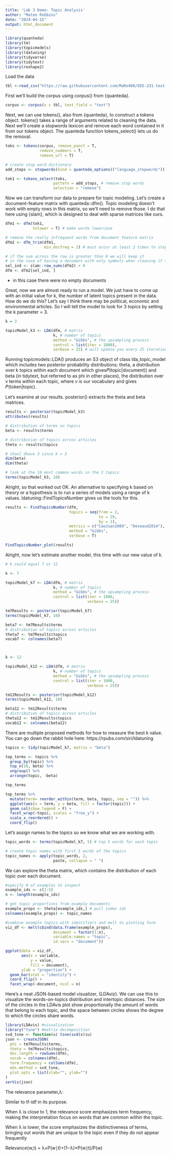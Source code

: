 ```yaml
---
title: 'Lab 3 Demo: Topic Analysis'
author: "Mateo Robbins"
date: "2024-04-15"
output: html_document
---
```


```r
library(quanteda)
library(tm)
library(topicmodels)
library(ldatuning)
library(tidyverse)
library(tidytext)
library(reshape2)
```

Load the data

```r
tbl <-read_csv("https://raw.githubusercontent.com/MaRo406/EDS-231-text-sentiment/main/data/tm_demo_dat.csv")
```

First we'll build the corpus using corpus() from {quanteda}.

```r

corpus <- corpus(x = tbl, text_field = "text")

```

Next, we can use tokens(), also from {quanteda}, to construct a tokens object. tokens() takes a range of arguments related to cleaning the data. Next we'll create a stopwords lexicon and remove each word contained in it from our tokens object. The quanteda function tokens_select() lets us do the removal.

```r
toks <- tokens(corpus, remove_punct = T,
               remove_numbers = T,
               remove_url = T)

# create stop word dictionary
add_stops <- stopwords(kind = quanteda_options(("language_stopwords")))

tok1 <- tokens_select(toks,
                     pattern = add_stops, # remove stop words
                     selection = "remove")
```

Now we can transform our data to prepare for topic modeling. Let's create a document-feature matrix with quanteda::dfm(). Topic modeling doesn't work with empty rows in this matrix, so we'll need to remove those. I do that here using {slam}, which is designed to deal with sparse matrices like ours.

```r

dfm1 <- dfm(tok1,
            tolower = T) # make words lowercase

# remove the really infrequent words from document feature matrix
dfm2 <- dfm_trim(dfm1,
                 min_docfreq = 2) # must occur at least 2 times to stay

# if the sum across the row is greater than 0 we will keep it 
# in the case of having a document with only symbols when cleaning it the article row woul dbe empty and we would want to remove it
sel_ind <- slam::row_sums(dfm2) > 0    
dfm <- dfm2[sel_ind, ]
```
- in this case there were no empty documents 


Great, now we are almost ready to run a model. We just have to come up with an initial value for k, the number of latent topics present in the data. How do we do this? Let's say I think there may be political, economic and environmental articles. So I will tell the model to look for 3 topics by setting the k parameter = 3.

```r

k = 3

topicModel_k3 <- LDA(dfm, # matrix
                     k, # number of topics
                     method = "Gibbs", # the upsampling process 
                     control = list(iter = 1000),
                     verbose = 25) # will update you every 25 iterations
```

Running topicmodels::LDA() produces an S3 object of class lda_topic_model which includes two posterior probability distributions: theta, a distribution over k topics within each document which gives𝑃(topic|document)) and beta (in tidytext, but referred to as phi in other places), the distribution over v terms within each topic, where v is our vocabulary and gives 𝑃(token|topic).

Let's examine at our results. posterior() extracts the theta and beta matrices.

```r

results <- posterior(topicModel_k3)
attributes(results)

# distribution of terms on topics
beta <- results$terms

# distribution of topics across articles
theta <- results$topics

# shoul dhave 3 since k = 3
dim(beta)
dim(theta)

# look at the 10 most common words in the 3 topics
terms(topicModel_k3, 10)

```

Alright, so that worked out OK. An alternative to specifying k based on theory or a hypothesis is to run a series of models using a range of k values. ldatuning::FindTopicsNumber gives us the tools for this.

```r

results <- FindTopicsNumber(dfm,
                            topics = seq(from = 2,
                                         to = 20,
                                         by = 1),
                            metrics = c("CaoJuan2009", "Deveaud2014"), # what to measure how good the number of topics 
                            method = "Gibbs",
                            verbose = T)

FindTopicsNumber_plot(results)
```

Alright, now let's estimate another model, this time with our new value of k.

```r

# k could equal 7 or 12

k <- 7

topicModel_k7 <- LDA(dfm, # matrix
                     k, # number of topics
                     method = "Gibbs", # the upsampling process 
                     control = list(iter = 1000,
                                    verbose = 25))

tm7Results <- posterior(topicModel_k7)
terms(topicModel_k7, 10)

beta7 <- tm7Results$terms
# distribution of topics across articles
theta7 <- tm7Results$topics
vocab7 <- colnames(beta7)



k <- 12

topicModel_k12 <- LDA(dfm, # matrix
                     k, # number of topics
                     method = "Gibbs", # the upsampling process 
                     control = list(iter = 1000,
                                    verbose = 25))

tm12Results <- posterior(topicModel_k12)
terms(topicModel_k12, 10)

beta12 <- tm12Results$terms
# distribution of topics across articles
theta12 <- tm12Results$topics
vocab12 <- colnames(beta12)
```

There are multiple proposed methods for how to measure the best k value. You can go down the rabbit hole here: https://rpubs.com/siri/ldatuning

```r

topics <- tidy(topicModel_k7, matrix = "beta")

top_terms <- topics %>% 
  group_by(topic) %>% 
  top_n(10, beta) %>% 
  ungroup() %>% 
  arrange(topic, -beta)

top_terms


```

```r
top_terms %>% 
  mutate(term= reorder_within(term, beta, topic, sep = "")) %>% 
  ggplot(aes(x = term, y = beta, fill = factor(topic))) +
  geom_col(show.legend = F) +
  facet_wrap(~topic, scales = "free_y") +
  scale_x_reordered() +
  coord_flip()

```

Let's assign names to the topics so we know what we are working with.

```r

topic_words <- terms(topicModel_k7, 5) # top 5 words for each topic

# create topic names with first 5 words of the topics
topic_names <- apply(topic_words, 2,
                     paste, collapse = " ")

```

We can explore the theta matrix, which contains the distribution of each topic over each document.

```r
#specify # of examples to inspect
example_ids <- c(1:5)
n <- length(example_ids)

# get topic proportions from example documents
example_props <- theta[example_ids,] # pull index ids
colnames(example_props) <- topic_names

#combine example topics with identifiers and melt to plotting form
viz_df <- melt(cbind(data.frame(example_props),
                     document = factor(1:n),
                     variable.names = "topic",
                     id.vars = "document"))

ggplot(data = viz_df,
       aes(x = variable, 
           y = value,
           fill = document),
       ylab = "proportion") +
  geom_bar(stat = "identity") +
  coord_flip() + 
  facet_wrap(~document, ncol = n)

```

Here's a neat JSON-based model visualizer, {LDAviz}. We can use this to visualize the words-on-topics distribution and intertopic distances. The size of the circles in the LDAvis plot show proportionally the amount of words that belong to each topic, and the space between circles shows the degree to which the circles share words.

```r
library(LDAvis) #visualization 
library("tsne") #matrix decomposition
svd_tsne <- function(x) tsne(svd(x)$u)
json <- createJSON(
  phi = tm7Results$terms, 
  theta = tm7Results$topics, 
  doc.length = rowSums(dfm), 
  vocab = colnames(dfm), 
  term.frequency = colSums(dfm),
  mds.method = svd_tsne,
  plot.opts = list(xlab="", ylab="")
)
serVis(json)

```

The relevance parameter,λ:  

Similar to tf-idf in its purpose.

When  λ is close to 1, the relevance score emphasizes term frequency, making the interpretation focus on words that are common within the topic. 

When  λ is lower, the score emphasizes the distinctiveness of terms, bringing out words that are unique to the topic even if they do not appear frequently

Relevance(w,t) = λ×P(w∣t)+(1−λ)×P(w∣t)/P(w) 


